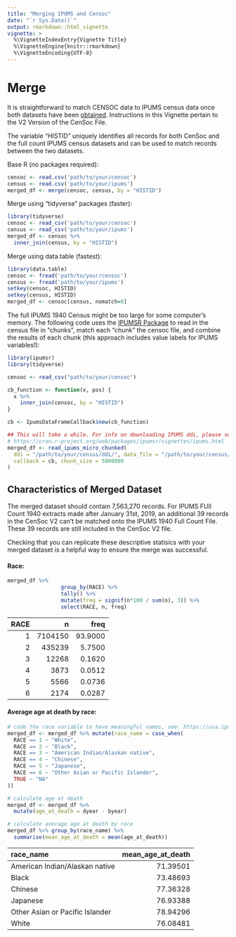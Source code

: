 ```yaml
---
title: "Merging IPUMS and Censoc"
date: "`r Sys.Date()`"
output: rmarkdown::html_vignette
vignette: >
  %\VignetteIndexEntry{Vignette Title}
  %\VignetteEngine{knitr::rmarkdown}
  %\VignetteEncoding{UTF-8}
---
```


# Merge

It is straightforward to match CENSOC data to IPUMS census data once both datasets have been [obtained](https://censoc.demog.berkeley.edu/articles/ipums_document.html). Instructions in this Vignette pertain to the V2 Version of the CenSoc File. 

The variable "HISTID" uniquely identifies all records for both CenSoc and the full count IPUMS census datasets and can be used to match records between the two datasets. 

Base R (no packages required):

```r
censoc <- read.csv('path/to/your/censoc')
census <- read.csv('path/to/your/ipums')
merged_df <- merge(censoc, census, by = "HISTID")
```


Merge using "tidyverse" packages (faster): 

```r
library(tidyverse)
censoc <- read_csv('path/to/your/censoc')
census <- read_csv('path/to/your/ipums')
merged_df <- censoc %>%
  inner_join(census, by = "HISTID")
```

Merge using data.table (fastest): 

```r
library(data.table)
censoc <- fread('path/to/your/censoc')
census <- fread('path/to/your/ipums')
setkey(censoc, HISTID)
setkey(census, HISTID)
merged_df <- censoc[census, nomatch=0]
```

The full IPUMS 1940 Census might be too large for some computer's memory. The following code uses the [IPUMSR Package](https://cran.r-project.org/web/packages/ipumsr/vignettes/ipums.html) to read in the census file in "chunks", match each "chunk" the censoc file, and combine the results of each chunk (this approach includes value labels for IPUMS variables!): 

```r
library(ipumsr)
library(tidyverse)

censoc <- read_csv("path/to/your/censoc")

cb_function <- function(x, pos) {
  x %>% 
    inner_join(censoc, by = "HISTID")
}

cb <- IpumsDataFrameCallback$new(cb_function)

## This will take a while. For info on downloading IPUMS ddi, please see: 
# https://cran.r-project.org/web/packages/ipumsr/vignettes/ipums.html
merged_df <- read_ipums_micro_chunked(
  ddi = "/path/to/your/census/ddi/", data_file = "/path/to/your/census/data/", verbose = FALSE,
  callback = cb, chunk_size = 5000000
)
```


## Characteristics of Merged Dataset

The merged dataset should contain 7,563,270 records. For IPUMS FUll Count 1940 extracts made after January 31st, 2019, an additional 39 records in the CenSoc V2 can't be matched onto the IPUMS 1940 Full Count File. These 39 records are still included in the CenSoc V2 file.

Checking that you can replicate these descriptive statisics with your merged dataset is a helpful way to ensure the merge was successful.

#### Race: 

```r
merged_df %>%
                 group_by(RACE) %>%
                 tally() %>%
                 mutate(freq = signif(n*100 / sum(n), 3)) %>%
                 select(RACE, n, freq)
```


| RACE|       n|    freq|
|----:|-------:|-------:|
|    1| 7104150| 93.9000|
|    2|  435239|  5.7500|
|    3|   12268|  0.1620|
|    4|    3873|  0.0512|
|    5|    5566|  0.0736|
|    6|    2174|  0.0287|

#### Average age at death by race: 

```r
# code the race variable to have meaningful names, see: https://usa.ipums.org/usa-action/variables/RACE#codes_section
merged_df <- merged_df %>% mutate(race_name = case_when(
  RACE == 1 ~ "White",
  RACE == 2 ~ "Black",
  RACE == 3 ~ "American Indian/Alaskan native",
  RACE == 4 ~ "Chinese",
  RACE == 5 ~ "Japanese",
  RACE == 6 ~ "Other Asian or Pacific Islander",
  TRUE ~ "NA"
))

# calculate age at death
merged_df <- merged_df %>%
  mutate(age_at_death = dyear - byear)

# calculate average age at death by race
merged_df %>% group_by(race_name) %>% 
  summarise(mean_age_at_death = mean(age_at_death))
```

|race_name                       | mean_age_at_death|
|:-------------------------------|-----------------:|
|American Indian/Alaskan native  |          71.39501|
|Black                           |          73.48693|
|Chinese                         |          77.36328|
|Japanese                        |          76.93388|
|Other Asian or Pacific Islander |          78.94296|
|White                           |          76.08481|

